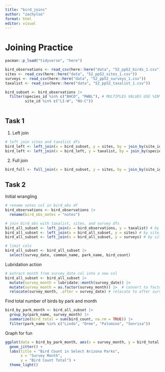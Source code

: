 ```yaml
---
title: "bird_joins"
author: "zachyloo"
format: html
editor: visual
---
```


# Joining Practice
```r
pacman::p_load("tidyverse", "here")
```


```r
bird_observations <- read_csv(here::here("data", "52_pp52_birds_1.csv"))
sites <- read_csv(here::here("data", "52_pp52_sites_1.csv"))
surveys <- read_csv(here::here("data", "52_pp52_surveys_1.csv"))
taxalist <- read_csv(here::here("data", "52_pp52_taxalist_1.csv"))

bird_subset <- bird_observations |> 
  filter(species_id %in% c("BHCO", "RWBL"), # MULTIPLES VALUES USE %IN% PLEASE!!!!!
         site_id %in% c("LI-W", "NU-C"))
         
```

## Task 1
1. Left join
```r
# left join sites and taxalist dfs
bird_left <- left_join(x = bird_subset, y = sites, by = join_by(site_id)) # keep everything in 'x' and matches with 'y'
bird_left <- left_join(x = bird_left, y = taxalist, by = join_by(species_id))
```

2. Full join
```r
bird_full <- full_join(x = bird_subset, y = sites, by = join_by(site_id)) 
```

## Task 2
Initial wrangling
```r
# rename notes col in bird_obs df
bird_observations <- bird_observations |> 
  rename(bird_obs_notes = "notes")

# join bird_obs with taxalist, sites, and survey dfs
bird_all_subset <- left_join(x = bird_observations, y = taxalist) # by species_id
bird_all_subset <- left_join(x = bird_all_subset, y = sites) # by site_id
bird_all_subset <- left_join(x = bird_all_subset, y = surveys) # by site_id

# limit cols
bird_all_subset <- bird_all_subset |> 
  select(survey_date, common_name, park_name, bird_count)
```

Lubridation action
```r
# extract month from survey_date col into a new col
bird_all_subset <- bird_all_subset |> 
  mutate(survey_month = lubridate::month(survey_date)) |> 
  mutate(survey_month = as.factor(survey_month)) |>  # convert to factor
  relocate(survey_month, .after = survey_date) # relocate to after survey_date col
```

Find total number of birds by park and month
```r
bird_by_park_month <- bird_all_subset |> 
  group_by(park_name, survey_month) |> 
  summarize(bird_total = sum(bird_count, na.rm = TRUE)) |> 
  filter(park_name %in% c("Lindo", "Orme", "Palomino", "Sonrisa"))
```

Graph for fun
```r
ggplot(data = bird_by_park_month, aes(x = survey_month, y = bird_total, color = park_name)) +
  geom_jitter() + 
  labs(title = "Bird Count in Select Arizona Parks",
       x = "Survey Month", 
       y = "Bird Count Total") +
  theme_light() 
```

